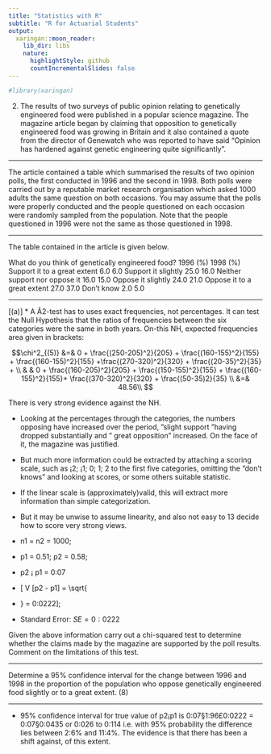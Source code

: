 ```yaml
---
title: "Statistics with R"
subtitle: "R for Actuarial Students"
output:
  xaringan::moon_reader:
    lib_dir: libs
    nature:
      highlightStyle: github
      countIncrementalSlides: false
---
```


```r

#library(xaringan)
```

 
2. The results of two surveys of public opinion relating to genetically engineered food were published in a popular science magazine.  The magazine article began by claiming that opposition to genetically engineered food was growing in Britain and it also contained a quote from the director of Genewatch who was reported to have said "Opinion has hardened against genetic engineering quite significantly". 
 
--- 
 
The article contained a table which summarised the results of two opinion polls, the first conducted in 1996 and the second in 1998.  Both polls were carried out by a reputable market research organisation which asked 1000 adults the same question on both occasions.  You may assume that the polls were properly conducted and the people questioned on each occasion were randomly sampled from the population.  Note that the people questioned in 1996 were not the same as those questioned in 1998. 
 
--- 
 
The table contained in the article is given below. 
 
What do you think of genetically engineered food?  1996 (\%) 1998 (\%) Support it to a great extent 6.0 6.0 Support it slightly 25.0 16.0 Neither support nor oppose it 16.0 15.0 Oppose it slightly 24.0 21.0 Oppose it to a great extent 27.0 37.0 Don't know 2.0 5.0 
 
 


---


[(a)]
* A Â2-test has to uses exact frequencies, not percentages. It can test the Null Hypothesis
that the ratios of frequencies between the six categories were the same in both years. On-this
NH, expected frequencies area given in brackets:


\begin{tabular}{|c|c|c|c|c|c|c|c}
Category & 1 & 2 & 3 & 4 & 5 & 6 \\
1996 & 60(60) & 250(205)  &160(155)& 240(225) & 270(320)& 20(35)& 1000
1998 & 60(60) & 160(205) & 150(155) & 210(225) & 370(320)&  50(35) & 1000
& 120&  410 & 310&  450&  640 & 70&  2000
\end{tabular}



$$\chi^2_{(5)} &=& 0 +  \frac{(250-205)^2}{205}  + \frac{(160-155)^2}{155} + \frac{(160-155)^2}{155}  +\frac{(270-320)^2}{320} + \frac{(20-35)^2}{35} + \\
& & 0 + \frac{(160-205)^2}{205} + \frac{(150-155)^2}{155}  + \frac{(160-155)^2}{155}+  \frac{(370-320)^2}{320} +
 \frac{(50-35)2}{35} \\
&=& 48.56\\
$$

There is very strong evidence against the NH.


* Looking at the percentages through the categories, the numbers opposing have increased over
the period, ”slight support ”having dropped substantially and ” great opposition” increased.
On the face of it, the magazine was justified.
* But much more information could be extracted by attaching a scoring scale, such as ¡2; ¡1; 0;
1; 2 to the first five categories, omitting the ”don’t knows” and looking at scores, or some others
suitable statistic. 
* If the linear scale is (approximately)valid, this will extract more information
than simple categorization. 
* But it may be unwise to assume linearity, and also not easy to
13
decide how to score very strong views.

*  n1 = n2 = 1000; 
*   p1 = 0.51; p2 = 0.58; 
*   p2 ¡ p1 = 0:07
*  \[
V [p2 - p1] =
\sqrt{\frac{0:58 \times 0:42}{1000}
+
\frac{0:51 \times 0:49}{1000}
} = 0:0222\]; 
*  Standard Error: $SE = 0:0222$




 
 
Given the above information carry out a chi-squared test to determine whether the claims made by the magazine are supported by the poll results.  Comment on the limitations of this test.
 


---


 
 
Determine a 95\% confidence interval for the change between 1996 and 1998 in the proportion of the population who oppose genetically engineered food slightly or to a great extent. (8) 

---
* 95\% confidence interval for true value of p2¡p1 is 0:07§1:96£0:0222 = 0:07§0:0435 or 0:026 to 0:114
i.e. with 95\% probability the difference lies between 2:6\% and 11:4\%. The evidence is that
there has been a shift against, of this extent.


